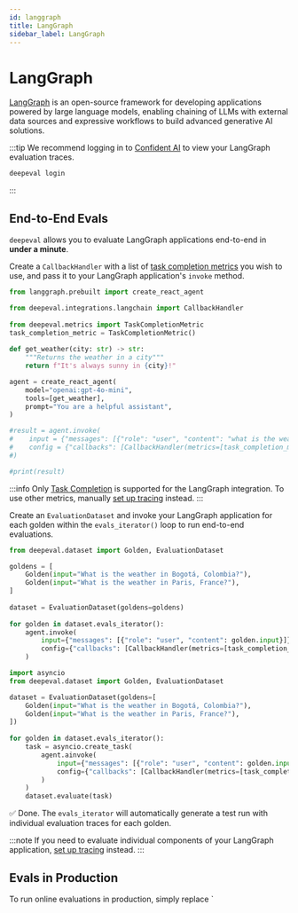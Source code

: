 ```yaml
---
id: langgraph
title: LangGraph
sidebar_label: LangGraph
---
```



# LangGraph

<ColabButton 
  notebookUrl="https://colab.research.google.com/github/confident-ai/deepeval/blob/mayank/cookbooks/examples/notebooks/langgraph.ipynb" 
  className="header-colab-button"
/>

[LangGraph](https://www.langchain.com/langgraph) is an open-source framework for developing applications powered by large language models, enabling chaining of LLMs with external data sources and expressive workflows to build advanced generative AI solutions.

:::tip
We recommend logging in to [Confident AI](https://app.confident-ai.com) to view your LangGraph evaluation traces.

```bash
deepeval login
```

:::

## End-to-End Evals

`deepeval` allows you to evaluate LangGraph applications end-to-end in **under a minute**.

<Timeline>

<TimelineItem title="Configure LangGraph">

Create a `CallbackHandler` with a list of [task completion metrics](/docs/metrics-task-completion) you wish to use, and pass it to your LangGraph application's `invoke` method.

```python title="main.py" showLineNumbers {3,5,6}
from langgraph.prebuilt import create_react_agent

from deepeval.integrations.langchain import CallbackHandler
 
from deepeval.metrics import TaskCompletionMetric
task_completion_metric = TaskCompletionMetric()
 
def get_weather(city: str) -> str:
    """Returns the weather in a city"""
    return f"It's always sunny in {city}!"

agent = create_react_agent(
    model="openai:gpt-4o-mini",  
    tools=[get_weather],  
    prompt="You are a helpful assistant",
)

#result = agent.invoke(
#    input = {"messages": [{"role": "user", "content": "what is the weather in sf"}]}, 
#    config = {"callbacks": [CallbackHandler(metrics=[task_completion_metric])]}
#)

#print(result)
```

:::info
Only [Task Completion](/docs/metrics-task-completion) is supported for the LangGraph integration. To use other metrics, manually [set up tracing](/docs/evaluation-llm-tracing) instead.
:::

</TimelineItem>
<TimelineItem title="Run evaluations">

Create an `EvaluationDataset` and invoke your LangGraph application for each golden within the `evals_iterator()` loop to run end-to-end evaluations.

<Tabs groupId="langgraph">
<TabItem value="synchronous" label="Synchronous">

```python title="main.py" showLineNumbers
from deepeval.dataset import Golden, EvaluationDataset

goldens = [
    Golden(input="What is the weather in Bogotá, Colombia?"),
    Golden(input="What is the weather in Paris, France?"),
]
 
dataset = EvaluationDataset(goldens=goldens)
 
for golden in dataset.evals_iterator():
    agent.invoke(
        input={"messages": [{"role": "user", "content": golden.input}]},
        config={"callbacks": [CallbackHandler(metrics=[task_completion_metric])]}
    )
```

</TabItem>
  <TabItem value="asynchronous" label="Asynchronous">

```python title="main.py" showLineNumbers
import asyncio
from deepeval.dataset import Golden, EvaluationDataset

dataset = EvaluationDataset(goldens=[
    Golden(input="What is the weather in Bogotá, Colombia?"),
    Golden(input="What is the weather in Paris, France?"),
])
 
for golden in dataset.evals_iterator():
    task = asyncio.create_task(
        agent.ainvoke(
            input={"messages": [{"role": "user", "content": golden.input}]},
            config={"callbacks": [CallbackHandler(metrics=[task_completion_metric])]}
        )
    )
    dataset.evaluate(task)
```

</TabItem>
</Tabs>

✅ Done. The `evals_iterator` will automatically generate a test run with individual evaluation traces for each golden.

</TimelineItem>
<TimelineItem title="View on Confident AI (optional)">

<VideoDisplayer
  src="https://confident-bucket.s3.us-east-1.amazonaws.com/end-to-end%3Alanggraph.mp4"
/>

</TimelineItem>

</Timeline>

:::note
If you need to evaluate individual components of your LangGraph application, [set up tracing](/docs/evaluation-llm-tracing) instead.
:::

## Evals in Production

To run online evaluations in production, simply replace `
